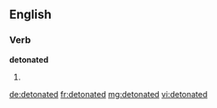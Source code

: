 ==English==

===Verb===
'''detonated'''

# {{past of|[[detonate]]}}

[[de:detonated]]
[[fr:detonated]]
[[mg:detonated]]
[[vi:detonated]]